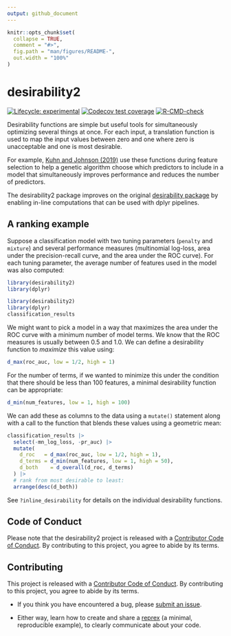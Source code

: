 ```yaml
---
output: github_document
---
```


<!-- README.md is generated from README.Rmd. Please edit that file -->

```r
knitr::opts_chunk$set(
  collapse = TRUE,
  comment = "#>",
  fig.path = "man/figures/README-",
  out.width = "100%"
)
```

# desirability2

<!-- badges: start -->
[![Lifecycle: experimental](https://img.shields.io/badge/lifecycle-experimental-orange.svg)](https://lifecycle.r-lib.org/articles/stages.html#experimental)
[![Codecov test coverage](https://codecov.io/gh/tidymodels/desirability2/branch/main/graph/badge.svg)](https://app.codecov.io/gh/tidymodels/desirability2?branch=main)
[![R-CMD-check](https://github.com/tidymodels/desirability2/actions/workflows/R-CMD-check.yaml/badge.svg)](https://github.com/tidymodels/desirability2/actions/workflows/R-CMD-check.yaml)
<!-- badges: end -->

Desirability functions are simple but useful tools for simultaneously optimizing several things at once. For each input, a translation function is used to map the input values between zero and one where zero is unacceptable and one is most desirable. 

For example, [Kuhn and Johnson (2019)](https://bookdown.org/max/FES/genetic-algorithms.html#coercing-sparsity) use these functions during feature selection to help a genetic algorithm choose which predictors to include in a model that simultaneously improves performance and reduces the number of predictors. 

The desirability2 package improves on the original [desirability package](https://cran.r-project.org/package=desirability) by enabling in-line computations that can be used with dplyr pipelines. 

## A ranking example

Suppose a classification model with two tuning parameters (`penalty` and `mixture`) and several performance measures (multinomial log-loss, area under the precision-recall curve, and the area under the ROC curve). For each tuning parameter, the average number of features used in the model was also computed: 

```r
library(desirability2)
library(dplyr)
```

```r
library(desirability2)
library(dplyr)
classification_results
```

We might want to pick a model in a way that maximizes the area under the ROC curve with a minimum number of model terms. We know that the ROC measures is usually between 0.5 and 1.0. We can define a desirability function to _maximize_ this value using:

```r
d_max(roc_auc, low = 1/2, high = 1)
```

For the number of terms, if we wanted to minimize this under the condition that there should be less than 100 features, a minimal desirability function can be appropriate: 

```r
d_min(num_features, low = 1, high = 100)
```

We can add these as columns to the data using a `mutate()` statement along with a call to the function that blends these values using a geometric mean: 

```r
classification_results |> 
  select(-mn_log_loss, -pr_auc) |> 
  mutate(
    d_roc   = d_max(roc_auc, low = 1/2, high = 1), 
    d_terms = d_min(num_features, low = 1, high = 50),
    d_both    = d_overall(d_roc, d_terms)
  ) |> 
  # rank from most desirable to least:
  arrange(desc(d_both))
```

See `?inline_desirability` for details on the individual desirability functions. 


## Code of Conduct
  
Please note that the desirability2 project is released with a [Contributor Code of Conduct](https://contributor-covenant.org/version/2/0/CODE_OF_CONDUCT.html). By contributing to this project, you agree to abide by its terms.

## Contributing

This project is released with a [Contributor Code of Conduct](https://contributor-covenant.org/version/2/0/CODE_OF_CONDUCT.html). By contributing to this project, you agree to abide by its terms.

- If you think you have encountered a bug, please [submit an issue](https://github.com/tidymodels/desirability2/issues).

- Either way, learn how to create and share a [reprex](https://reprex.tidyverse.org/articles/articles/learn-reprex.html) (a minimal, reproducible example), to clearly communicate about your code.
